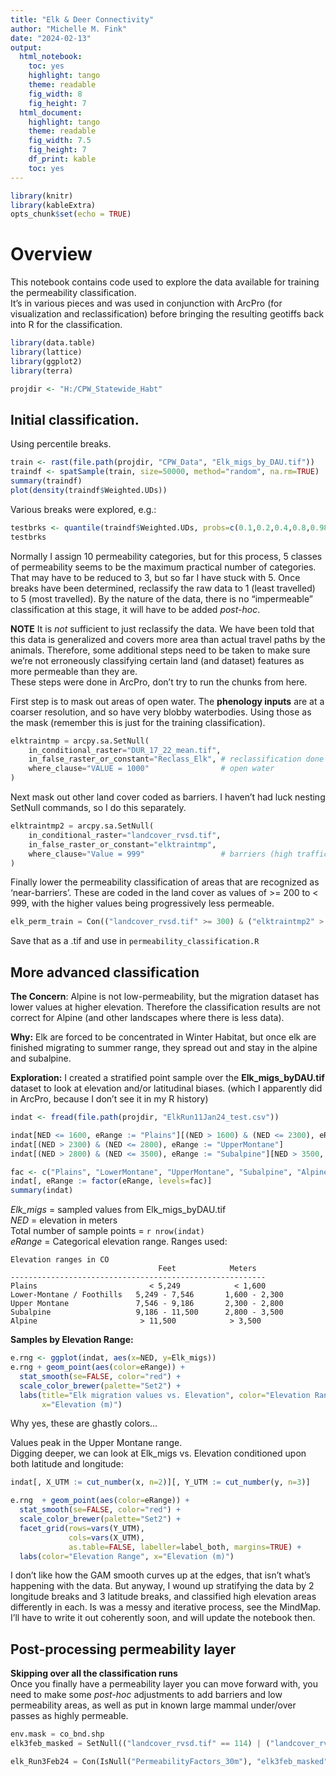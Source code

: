```yaml
---
title: "Elk & Deer Connectivity"
author: "Michelle M. Fink"
date: "2024-02-13"
output: 
  html_notebook: 
    toc: yes
    highlight: tango
    theme: readable
    fig_width: 8
    fig_height: 7
  html_document: 
    highlight: tango
    theme: readable
    fig_width: 7.5
    fig_height: 7
    df_print: kable
    toc: yes
---
```


```r
library(knitr)
library(kableExtra)
opts_chunk$set(echo = TRUE)
```
# Overview

This notebook contains code used to explore the data available for training the permeability classification.  
It's in various pieces and was used in conjunction with ArcPro (for visualization and reclassification) before bringing the resulting geotiffs back into R for the classification.  
```r
library(data.table)
library(lattice)
library(ggplot2)
library(terra)

projdir <- "H:/CPW_Statewide_Habt"
```

## Initial classification.  
Using percentile breaks.
```r
train <- rast(file.path(projdir, "CPW_Data", "Elk_migs_by_DAU.tif"))
traindf <- spatSample(train, size=50000, method="random", na.rm=TRUE)
summary(traindf)
plot(density(traindf$Weighted.UDs))
```
Various breaks were explored, e.g.:  
```r
testbrks <- quantile(traindf$Weighted.UDs, probs=c(0.1,0.2,0.4,0.8,0.98))
testbrks
```
Normally I assign 10 permeability categories, but for this process, 5 classes of permeability seems to be the maximum practical number of categories. That may have to be reduced to 3, but so far I have stuck with 5. Once breaks have been determined, reclassify the raw data to 1 (least travelled) to 5 (most travelled). By the nature of the data, there is no "impermeable" classification at this stage, it will have to be added *post-hoc*.

**NOTE** It is *not* sufficient to just reclassify the data. We have been told that this data is generalized and covers more area than actual travel paths by the animals. Therefore, some additional steps need to be taken to make sure we're not erroneously classifying certain land (and dataset) features as more permeable than they are.  
These steps were done in ArcPro, don't try to run the chunks from here.  

First step is to mask out areas of open water. The **phenology inputs** are at a coarser resolution, and so have very blobby waterbodies. Using those as the mask (remember this is just for the training classification).  
```python
elktraintmp = arcpy.sa.SetNull(
    in_conditional_raster="DUR_17_22_mean.tif",
    in_false_raster_or_constant="Reclass_Elk", # reclassification done in ArcPro
    where_clause="VALUE = 1000"                # open water
)
```
Next mask out other land cover coded as barriers. I haven't had luck nesting SetNull commands, so I do this separately.  
```python
elktraintmp2 = arcpy.sa.SetNull(
    in_conditional_raster="landcover_rvsd.tif",
    in_false_raster_or_constant="elktraintmp",
    where_clause="Value = 999"                 # barriers (high traffic highways, wildlife fencing, etc)
)
```
Finally lower the permeability classification of areas that are recognized as 'near-barriers'. These are coded in the land cover as values of >= 200 to < 999, with the higher values being progressively less permeable.  
```python
elk_perm_train = Con(("landcover_rvsd.tif" >= 300) & ("elktraintmp2" > 3), "elktraintmp2" - 3, Con(("landcover_rvsd.tif" >= 200) & ("landcover_rvsd.tif" < 300) & ("elktraintmp2" > 3), 3, "elktraintmp2"))
```
Save that as a .tif and use in `permeability_classification.R`  


## More advanced classification

**The Concern**: Alpine is not low-permeability, but the migration dataset has lower values at higher elevation. Therefore the classification results are not correct for Alpine (and other landscapes where there is less data).

**Why:** Elk are forced to be concentrated in Winter Habitat, but once elk are finished migrating to summer range, they spread out and stay in the alpine and subalpine.

**Exploration:** I created a stratified point sample over the **Elk_migs_byDAU.tif** dataset to look at elevation and/or latitudinal biases. (which I apparently did in ArcPro, because I don't see it in my R history)  

```r
indat <- fread(file.path(projdir, "ElkRun11Jan24_test.csv"))

indat[NED <= 1600, eRange := "Plains"][(NED > 1600) & (NED <= 2300), eRange := "LowerMontane"]
indat[(NED > 2300) & (NED <= 2800), eRange := "UpperMontane"]
indat[(NED > 2800) & (NED <= 3500), eRange := "Subalpine"][NED > 3500, eRange := "Alpine"]

fac <- c("Plains", "LowerMontane", "UpperMontane", "Subalpine", "Alpine")
indat[, eRange := factor(eRange, levels=fac)]
summary(indat)
```
*Elk_migs* = sampled values from Elk_migs_byDAU.tif  
*NED* = elevation in meters  
Total number of sample points = `r nrow(indat)`  
*eRange* = Categorical elevation range. Ranges used:  
``` {#elevation}
Elevation ranges in CO
                                 Feet            Meters
---------------------------------------------------------
Plains                         < 5,249            < 1,600
Lower-Montane / Foothills   5,249 - 7,546       1,600 - 2,300
Upper Montane               7,546 - 9,186       2,300 - 2,800
Subalpine                   9,186 - 11,500      2,800 - 3,500
Alpine                       > 11,500            > 3,500
```

**Samples by Elevation Range:**  
```r
e.rng <- ggplot(indat, aes(x=NED, y=Elk_migs))
e.rng + geom_point(aes(color=eRange)) +
  stat_smooth(se=FALSE, color="red") +
  scale_color_brewer(palette="Set2") + 
  labs(title="Elk migration values vs. Elevation", color="Elevation Range",
       x="Elevation (m)")
```
Why yes, these are ghastly colors...  

Values peak in the Upper Montane range.  
Digging deeper, we can look at Elk_migs vs. Elevation conditioned upon both latitude and longitude:  
```r
indat[, X_UTM := cut_number(x, n=2)][, Y_UTM := cut_number(y, n=3)]
```

```r
e.rng  + geom_point(aes(color=eRange)) +
  stat_smooth(se=FALSE, color="red") +
  scale_color_brewer(palette="Set2") + 
  facet_grid(rows=vars(Y_UTM), 
             cols=vars(X_UTM),
             as.table=FALSE, labeller=label_both, margins=TRUE) +
  labs(color="Elevation Range", x="Elevation (m)")
```
I don't like how the GAM smooth curves up at the edges, that isn't what's happening with the data. 
But anyway, I wound up stratifying the data by 2 longitude breaks and 3 latitude breaks, and classified high elevation areas differently in each. Is was a messy and iterative process, see the MindMap. I'll have to write it out coherently soon, and will update the notebook then.     

## Post-processing permeability layer
**Skipping over all the classification runs**  
Once you finally have a permeability layer you can move forward with, you need to make some *post-hoc* adjustments to add barriers and low permeability areas, as well as put in known large mammal under/over passes as highly permeable.  
```python
env.mask = co_bnd.shp
elk3feb_masked = SetNull(("landcover_rvsd.tif" == 114) | ("landcover_rvsd.tif" == 999), Con(("landcover_rvsd.tif" >= 300) & ("landcover_rvsd.tif" < 999), 0.5, "ElkRun3_Feb24.tif"))

elk_Run3Feb24 = Con(IsNull("PermeabilityFactors_30m"), "elk3feb_masked", 5)
```


